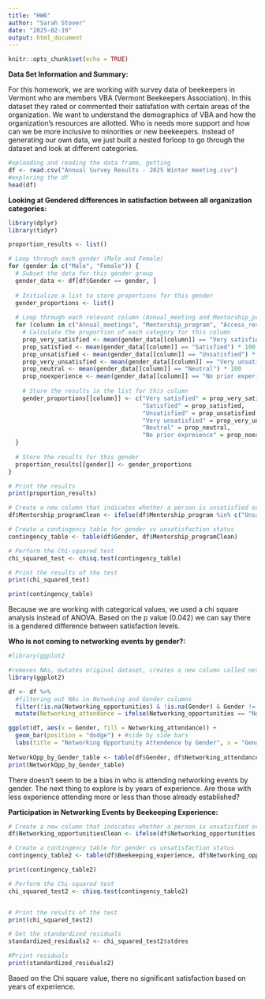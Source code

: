 ```yaml
---
title: "HW6"
author: "Sarah Stover"
date: "2025-02-19"
output: html_document
---
```


```r
knitr::opts_chunk$set(echo = TRUE)
```

**Data Set Information and Summary:** 

For this homework, we are working with survey data of beekeepers in Vermont who are members VBA (Vermont Beekeepers Association). In this dataset they rated or commented their satisfation with certain areas of the organization. We want to understand the demographics of VBA and how the organization's resources are allotted. Who is needs more support and how can we be more inclusive to minorities or new beekeepers. Instead of generating our own data, we just built a nested forloop to go through the dataset and look at different categories. 

```r
#uploading and reading the data frame, getting
df <- read.csv("Annual Survey Results - 2025 Winter meeting.csv")
#exploring the df
head(df)

```

**Looking at Gendered differences in satisfaction between all organization categories:** 
```r
library(dplyr)
library(tidyr)

proportion_results <- list()

# Loop through each gender (Male and Female)
for (gender in c("Male", "Female")) {
  # Subset the data for this gender group
  gender_data <- df[df$Gender == gender, ]
  
  # Initialize a list to store proportions for this gender
  gender_proportions <- list()
  
  # Loop through each relevant column (Annual_meeting and Mentorship_programs)
  for (column in c("Annual_meetings", "Mentorship_program", "Access_resources", "Educational_workshops", "Industry_policy_insights", "Networking_opportunities", "News_updates", "Marketing_social")) {
    # Calculate the proportion of each category for this column
    prop_very_satisfied <- mean(gender_data[[column]] == "Very satisfied") * 100
    prop_satisfied <- mean(gender_data[[column]] == "Satisfied") * 100
    prop_unsatisfied <- mean(gender_data[[column]] == "Unsatisfied") * 100
    prop_very_unsatisfied <- mean(gender_data[[column]] == "Very unsatisfied") * 100
    prop_neutral <- mean(gender_data[[column]] == "Neutral") * 100
    prop_noexperience <- mean(gender_data[[column]] == "No prior experience") * 100
    
    # Store the results in the list for this column
    gender_proportions[[column]] <- c("Very satisfied" = prop_very_satisfied,
                                      "Satisfied" = prop_satisfied,
                                      "Unsatisfied" = prop_unsatisfied,
                                      "Very unsatisfied" = prop_very_unsatisfied,
                                      "Neutral" = prop_neutral,
                                      "No prior expreience" = prop_noexperience)
  }
  
  # Store the results for this gender
  proportion_results[[gender]] <- gender_proportions
}

# Print the results
print(proportion_results)

# Create a new column that indicates whether a person is unsatisfied or not
df$Mentorship_programClean <- ifelse(df$Mentorship_program %in% c("Unsatisfied", "Very Unsatisfied", "Neutral"),  "Unsatisfied", "Satisfied")

# Create a contingency table for gender vs unsatisfaction status
contingency_table <- table(df$Gender, df$Mentorship_programClean)

# Perform the Chi-squared test
chi_squared_test <- chisq.test(contingency_table)

# Print the results of the test
print(chi_squared_test)

print(contingency_table)
```
Because we are working with categorical values, we used a chi square analysis instead of ANOVA. Based on the p value (0.042) we can say there is a gendered difference between satisfaction levels. 

**Who is not coming to networking events by gender?:** 
```r
#library(ggplot2 

#removes NAs, mutates original dataset, creates a new column called networking_attendance. Then looks at df$Networking_opportunities to see if the answer is "no prior experience". if this is TRUE then its "did not attend" in the new column. Anything else is "Attended".
library(ggplot2)

df <- df %>%
  #filtering out NAs in Netwoking and Gender columns 
  filter(!is.na(Networking_opportunities) & !is.na(Gender) & Gender != "") %>%
  mutate(Networking_attendance = ifelse(Networking_opportunities == "No prior experience", "Did Not Attend", "Attended"))

ggplot(df, aes(x = Gender, fill = Networking_attendance)) + 
  geom_bar(position = "dodge") + #side by side bars
  labs(title = "Networking Opportunity Attendence by Gender", x = "Gender", y = "count") + scale_fill_manual(values = c("Attended"= "pink", "Did Not Attend" = "orange"))
  
NetworkOpp_by_Gender_table <- table(df$Gender, df$Networking_attendance)
print(NetworkOpp_by_Gender_table)

```
There doesn't seem to be a bias in who is attending networking events by gender. The next thing to explore is by years of experience. Are those with less experience attending more or less than those already established?


**Participation in Networking Events by Beekeeping Experience:**
```r
# Create a new column that indicates whether a person is unsatisfied or not
df$Networking_opportunitiesClean <- ifelse(df$Networking_opportunities %in% c("Unsatisfied", "Very Unsatisfied", "Neutral"),  "Unsatisfied", "Satisfied")

# Create a contingency table for gender vs unsatisfaction status
contingency_table2 <- table(df$Beekeeping_experience, df$Networking_opportunitiesClean)

print(contingency_table2)

# Perform the Chi-squared test
chi_squared_test2 <- chisq.test(contingency_table2)


# Print the results of the test
print(chi_squared_test2)

# Get the standardized residuals
standardized_residuals2 <- chi_squared_test2$stdres

#Priint residuals
print(standardized_residuals2)
```
Based on the Chi square value, there no significant satisfaction based on years of experience. 
















